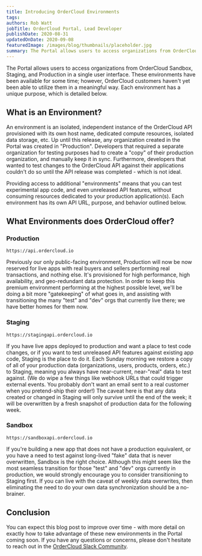 ```yaml
---
title: Introducing OrderCloud Environments
tags: 
authors: Rob Watt
jobTitle: OrderCloud Portal, Lead Developer
publishDate: 2020-08-31
updatedOnDate: 2020-09-08
featuredImage: /images/blog/thumbnails/placeholder.jpg
summary: The Portal allows users to access organizations from OrderCloud Sandbox, Staging, and Production in a single user interface.
---
```

The Portal allows users to access organizations from OrderCloud Sandbox, Staging, and Production in a single user interface. These environments have been available for some time; however, OrderCloud customers haven't yet been able to utilize them in a meaningful way. Each environment has a unique purpose, which is detailed below.

## What is an Environment?

An environment is an isolated, independent instance of the OrderCloud API provisioned with its own host name, dedicated compute resources, isolated data storage, etc. Up until this release, any organization created in the Portal was created in "Production". Developers that required a separate organization for testing purposes had to create a "copy" of their production organization, and manually keep it in sync. Furthermore, developers that wanted to test changes to the OrderCloud API against their applications couldn't do so until the API release was completed - which is not ideal. 

Providing access to additional "environments" means that you can test experimental app code, and even unreleased API features, without consuming resources dedicated to your production application(s). Each environment has its own API URL, purpose, and behavior outlined below.

## What Environments does OrderCloud offer?

### Production
`https://api.ordercloud.io`

Previously our only public-facing environment, Production will now be now reserved for live apps with real buyers and sellers performing real transactions, and nothing else. It's provisioned for high performance, high availability, and geo-redundant data protection. In order to keep this premium environment performing at the highest possible level, we'll be doing a bit more "gatekeeping" of what goes in, and assisting with transitioning the many "test" and "dev" orgs that currently live there; we have better homes for them now.

### Staging
`https://stagingapi.ordercloud.io`

If you have live apps deployed to production and want a place to test code changes, or if you want to test unreleased API features against existing app code, Staging is the place to do it. Each Sunday morning we restore a copy of all of your production data (organizations, users, products, orders, etc.) to Staging, meaning you always have near-current, near-"real" data to test against. (We do wipe a few things like webhook URLs that could trigger external events. You probably don't want an email sent to a real customer when you pretend-ship their order!) The caveat here is that any data created or changed in Staging will only survive until the end of the week; it will be overwritten by a fresh snapshot of production data for the following week.

### Sandbox
`https://sandboxapi.ordercloud.io`

If you're building a new app that does not have a production equivalent, or you have a need to test against long-lived "fake" data that is never overwritten, Sandbox is the right choice. Although this might seem like the most seamless transition for those "test" and "dev" orgs currently in production, we would strongly encourage you to consider transitioning to Staging first. If you can live with the caveat of weekly data overwrites, then eliminating the need to do your own data synchronization should be a no-brainer.

## Conclusion
You can expect this blog post to improve over time - with more detail on exactly how to take advantage of these new environments in the Portal coming soon. If you have any questions or concerns, please don't hesitate to reach out in the [OrderCloud Slack Community](https://ordercloud.io/slack).
